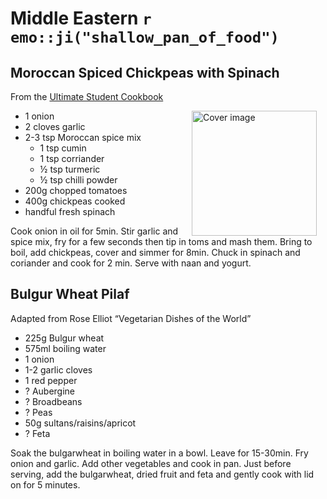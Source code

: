# Middle Eastern `r emo::ji("shallow_pan_of_food")` {-}

##  Moroccan Spiced Chickpeas with Spinach {-}

From the [Ultimate Student Cookbook](https://www.goodreads.com/book/show/6791894-the-ultimate-student-cookbook)

<img src="images/moroccan-chickpeas.png" width="200" alt="Cover image" align="right" style="margin: 0 1em 0 1em" />

- 1 onion
- 2 cloves garlic
- 2-3 tsp Moroccan spice mix
  - 1 tsp cumin
  - 1 tsp corriander
  - ½ tsp turmeric
  - ½ tsp chilli powder
- 200g chopped tomatoes
- 400g chickpeas cooked
- handful fresh spinach

Cook onion in oil  for 5min. 
Stir garlic and spice mix, fry for a few seconds then tip in toms and mash them.
Bring to boil, add chickpeas, cover and simmer for 8min.
Chuck in spinach and coriander and cook for 2 min.
Serve with naan and yogurt.

## Bulgur Wheat Pilaf {-}

Adapted from Rose Elliot "Vegetarian Dishes of the World"

- 225g Bulgur wheat
- 575ml boiling water
- 1 onion
- 1-2 garlic cloves
- 1 red pepper
- ? Aubergine
- ? Broadbeans
- ? Peas
- 50g sultans/raisins/apricot
- ? Feta

Soak the bulgarwheat in boiling water in a bowl. Leave for 15-30min.
Fry onion and garlic. Add other vegetables and cook in pan. Just before serving, add the bulgarwheat, dried fruit and feta and gently cook with lid on for 5 minutes.
